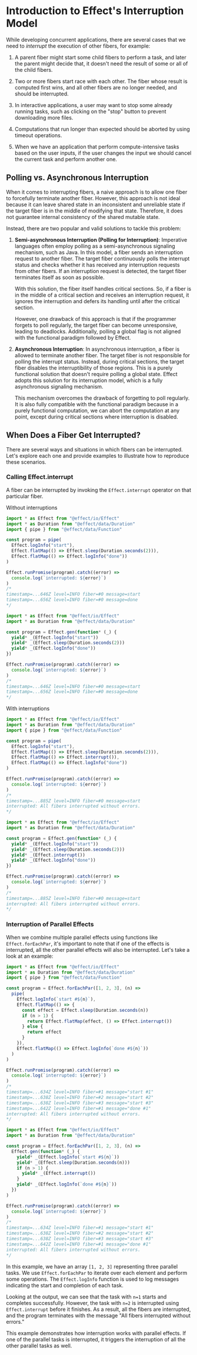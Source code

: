 
# Introduction to Effect's Interruption Model

While developing concurrent applications, there are several cases that we need to _interrupt_ the execution of other fibers, for example:

1. A parent fiber might start some child fibers to perform a task, and later the parent might decide that, it doesn't need the result of some or all of the child fibers.

2. Two or more fibers start race with each other. The fiber whose result is computed first wins, and all other fibers are no longer needed, and should be interrupted.

3. In interactive applications, a user may want to stop some already running tasks, such as clicking on the "stop" button to prevent downloading more files.

4. Computations that run longer than expected should be aborted by using timeout operations.

5. When we have an application that perform compute-intensive tasks based on the user inputs, if the user changes the input we should cancel the current task and perform another one.

## Polling vs. Asynchronous Interruption

When it comes to interrupting fibers, a naive approach is to allow one fiber to forcefully terminate another fiber. However, this approach is not ideal because it can leave shared state in an inconsistent and unreliable state if the target fiber is in the middle of modifying that state. Therefore, it does not guarantee internal consistency of the shared mutable state.

Instead, there are two popular and valid solutions to tackle this problem:

1. **Semi-asynchronous Interruption (Polling for Interruption)**: Imperative languages often employ polling as a semi-asynchronous signaling mechanism, such as Java. In this model, a fiber sends an interruption request to another fiber. The target fiber continuously polls the interrupt status and checks whether it has received any interruption requests from other fibers. If an interruption request is detected, the target fiber terminates itself as soon as possible.

   With this solution, the fiber itself handles critical sections. So, if a fiber is in the middle of a critical section and receives an interruption request, it ignores the interruption and defers its handling until after the critical section.

   However, one drawback of this approach is that if the programmer forgets to poll regularly, the target fiber can become unresponsive, leading to deadlocks. Additionally, polling a global flag is not aligned with the functional paradigm followed by Effect.

2. **Asynchronous Interruption**: In asynchronous interruption, a fiber is allowed to terminate another fiber. The target fiber is not responsible for polling the interrupt status. Instead, during critical sections, the target fiber disables the interruptibility of those regions. This is a purely functional solution that doesn't require polling a global state. Effect adopts this solution for its interruption model, which is a fully asynchronous signaling mechanism.

   This mechanism overcomes the drawback of forgetting to poll regularly. It is also fully compatible with the functional paradigm because in a purely functional computation, we can abort the computation at any point, except during critical sections where interruption is disabled.

## When Does a Fiber Get Interrupted?

There are several ways and situations in which fibers can be interrupted. Let's explore each one and provide examples to illustrate how to reproduce these scenarios.

### Calling Effect.interrupt

A fiber can be interrupted by invoking the `Effect.interrupt` operator on that particular fiber.

Without interruptions

<Tabs>
<Tab>

```ts
import * as Effect from "@effect/io/Effect"
import * as Duration from "@effect/data/Duration"
import { pipe } from "@effect/data/Function"

const program = pipe(
  Effect.logInfo("start"),
  Effect.flatMap(() => Effect.sleep(Duration.seconds(2))),
  Effect.flatMap(() => Effect.logInfo("done"))
)

Effect.runPromise(program).catch((error) =>
  console.log(`interrupted: ${error}`)
)
/*
timestamp=...646Z level=INFO fiber=#0 message=start
timestamp=...656Z level=INFO fiber=#0 message=done
*/
```

</Tab>
<Tab>

```ts
import * as Effect from "@effect/io/Effect"
import * as Duration from "@effect/data/Duration"

const program = Effect.gen(function* (_) {
  yield* _(Effect.logInfo("start"))
  yield* _(Effect.sleep(Duration.seconds(2)))
  yield* _(Effect.logInfo("done"))
})

Effect.runPromise(program).catch((error) =>
  console.log(`interrupted: ${error}`)
)
/*
timestamp=...646Z level=INFO fiber=#0 message=start
timestamp=...656Z level=INFO fiber=#0 message=done
*/
```

</Tab>
</Tabs>

With interruptions

<Tabs>
<Tab>

```ts {8}
import * as Effect from "@effect/io/Effect"
import * as Duration from "@effect/data/Duration"
import { pipe } from "@effect/data/Function"

const program = pipe(
  Effect.logInfo("start"),
  Effect.flatMap(() => Effect.sleep(Duration.seconds(2))),
  Effect.flatMap(() => Effect.interrupt()),
  Effect.flatMap(() => Effect.logInfo("done"))
)

Effect.runPromise(program).catch((error) =>
  console.log(`interrupted: ${error}`)
)
/*
timestamp=...885Z level=INFO fiber=#0 message=start
interrupted: All fibers interrupted without errors.
*/
```

</Tab>
<Tab>

```ts {7}
import * as Effect from "@effect/io/Effect"
import * as Duration from "@effect/data/Duration"

const program = Effect.gen(function* (_) {
  yield* _(Effect.logInfo("start"))
  yield* _(Effect.sleep(Duration.seconds(2)))
  yield* _(Effect.interrupt())
  yield* _(Effect.logInfo("done"))
})

Effect.runPromise(program).catch((error) =>
  console.log(`interrupted: ${error}`)
)
/*
timestamp=...885Z level=INFO fiber=#0 message=start
interrupted: All fibers interrupted without errors.
*/
```

</Tab>
</Tabs>

### Interruption of Parallel Effects

When we combine multiple parallel effects using functions like `Effect.forEachPar`, it's important to note that if one of the effects is interrupted, all the other parallel effects will also be interrupted. Let's take a look at an example:

<Tabs>
<Tab>

```ts
import * as Effect from "@effect/io/Effect"
import * as Duration from "@effect/data/Duration"
import { pipe } from "@effect/data/Function"

const program = Effect.forEachPar([1, 2, 3], (n) =>
  pipe(
    Effect.logInfo(`start #${n}`),
    Effect.flatMap(() => {
      const effect = Effect.sleep(Duration.seconds(n))
      if (n > 1) {
        return Effect.flatMap(effect, () => Effect.interrupt())
      } else {
        return effect
      }
    }),
    Effect.flatMap(() => Effect.logInfo(`done #${n}`))
  )
)

Effect.runPromise(program).catch((error) =>
  console.log(`interrupted: ${error}`)
)
/*
timestamp=...634Z level=INFO fiber=#1 message="start #1"
timestamp=...638Z level=INFO fiber=#2 message="start #2"
timestamp=...638Z level=INFO fiber=#3 message="start #3"
timestamp=...642Z level=INFO fiber=#1 message="done #1"
interrupted: All fibers interrupted without errors.
*/
```

</Tab>
<Tab>

```ts
import * as Effect from "@effect/io/Effect"
import * as Duration from "@effect/data/Duration"

const program = Effect.forEachPar([1, 2, 3], (n) =>
  Effect.gen(function* (_) {
    yield* _(Effect.logInfo(`start #${n}`))
    yield* _(Effect.sleep(Duration.seconds(n)))
    if (n > 1) {
      yield* _(Effect.interrupt())
    }
    yield* _(Effect.logInfo(`done #${n}`))
  })
)

Effect.runPromise(program).catch((error) =>
  console.log(`interrupted: ${error}`)
)
/*
timestamp=...634Z level=INFO fiber=#1 message="start #1"
timestamp=...638Z level=INFO fiber=#2 message="start #2"
timestamp=...638Z level=INFO fiber=#3 message="start #3"
timestamp=...642Z level=INFO fiber=#1 message="done #1"
interrupted: All fibers interrupted without errors.
*/
```

</Tab>
</Tabs>

In this example, we have an array `[1, 2, 3]` representing three parallel tasks. We use `Effect.forEachPar` to iterate over each element and perform some operations. The `Effect.logInfo` function is used to log messages indicating the start and completion of each task.

Looking at the output, we can see that the task with `n=1` starts and completes successfully. However, the task with `n=2` is interrupted using `Effect.interrupt` before it finishes. As a result, all the fibers are interrupted, and the program terminates with the message "All fibers interrupted without errors."

This example demonstrates how interruption works with parallel effects. If one of the parallel tasks is interrupted, it triggers the interruption of all the other parallel tasks as well.
